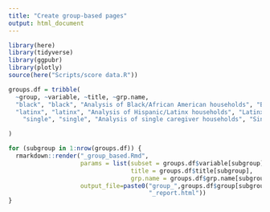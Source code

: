 ```yaml
---
title: "Create group-based pages"
output: html_document
---
```


```r
library(here)
library(tidyverse)
library(ggpubr)
library(plotly)
source(here("Scripts/score data.R"))
```

```r
groups.df = tribble(
  ~group, ~variable, ~title, ~grp.name,
  "black", "black", "Analysis of Black/African American households", "Black",
  "latinx", "latinx", "Analysis of Hispanic/Latinx households", "Latinx",
    "single", "single", "Analysis of single caregiver households", "Single"

)

```


```r
for (subgroup in 1:nrow(groups.df)) {
  rmarkdown::render("_group_based.Rmd", 
                    params = list(subset = groups.df$variable[subgroup],
                                  title = groups.df$title[subgroup],
                                  grp.name = groups.df$grp.name[subgroup]),
                    output_file=paste0("group_",groups.df$group[subgroup], 
                                       "_report.html"))
}
```